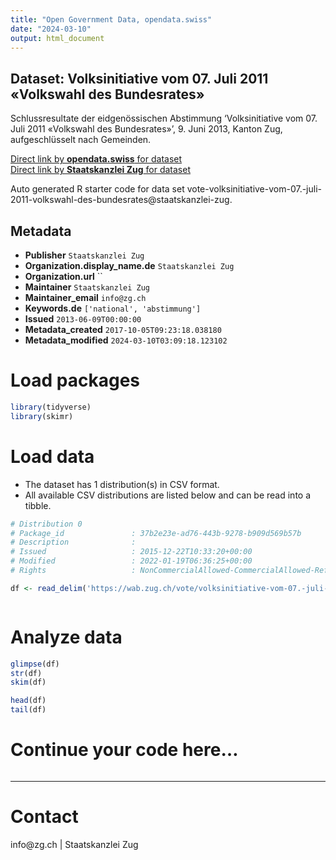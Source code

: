 ```yaml
---
title: "Open Government Data, opendata.swiss"
date: "2024-03-10"
output: html_document
---
```


## Dataset: Volksinitiative vom 07. Juli 2011 «Volkswahl des Bundesrates»

Schlussresultate der eidgenössischen Abstimmung 'Volksinitiative vom 07. Juli 2011 «Volkswahl des Bundesrates»', 9. Juni 2013, Kanton Zug, aufgeschlüsselt nach Gemeinden.

[Direct link by **opendata.swiss** for dataset](https://opendata.swiss/de/dataset/volksinitiative-vom-07-juli-2011-volkswahl-des-bundesrates)<br>
[Direct link by **Staatskanzlei Zug** for dataset](https://wab.zug.ch/vote/volksinitiative-vom-07.-juli-2011-volkswahl-des-bundesrates/data)

Auto generated R starter code for data set vote-volksinitiative-vom-07.-juli-2011-volkswahl-des-bundesrates@staatskanzlei-zug.

## Metadata

- **Publisher** `Staatskanzlei Zug`
- **Organization.display_name.de** `Staatskanzlei Zug`
- **Organization.url** ``
- **Maintainer** `Staatskanzlei Zug`
- **Maintainer_email** `info@zg.ch`
- **Keywords.de** `['national', 'abstimmung']`
- **Issued** `2013-06-09T00:00:00`
- **Metadata_created** `2017-10-05T09:23:18.038180`
- **Metadata_modified** `2024-03-10T03:09:18.123102`


# Load packages

```r

library(tidyverse)
library(skimr)

```

# Load data

-   The dataset has 1 distribution(s) in CSV format.
-   All available CSV distributions are listed below and can be read into a tibble.

```r

# Distribution 0
# Package_id               : 37b2e23e-ad76-443b-9278-b909d569b57b
# Description              : 
# Issued                   : 2015-12-22T10:33:20+00:00
# Modified                 : 2022-01-19T06:36:25+00:00
# Rights                   : NonCommercialAllowed-CommercialAllowed-ReferenceRequired

df <- read_delim('https://wab.zug.ch/vote/volksinitiative-vom-07.-juli-2011-volkswahl-des-bundesrates/data-csv')



```

# Analyze data

```r

glimpse(df)
str(df)
skim(df)

head(df)
tail(df)

```

# Continue your code here...

```r

```

------------------------------------------------------------------------

# Contact

info@zg.ch | Staatskanzlei Zug
